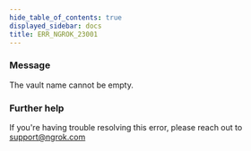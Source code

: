 ```yaml
---
hide_table_of_contents: true
displayed_sidebar: docs
title: ERR_NGROK_23001
---
```


### Message

The vault name cannot be empty.

### Further help

If you're having trouble resolving this error, please reach out to [support@ngrok.com](mailto:support@ngrok.com?subject=Help%20with%20ERR_NGROK_23001)
